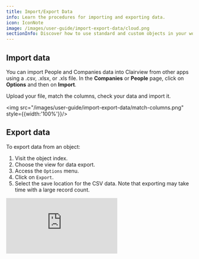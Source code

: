 ```yaml
---
title: Import/Export Data
info: Learn the procedures for importing and exporting data.
icon: IconNote
image: /images/user-guide/import-export-data/cloud.png
sectionInfo: Discover how to use standard and custom objects in your workspace.
---
```


## Import data

You can import People and Companies data into Clairview from other apps using a .csv, .xlsx, or .xls file. In the <b>Companies</b> or <b>People</b> page, click on <b>Options</b> and then on <b>Import</b>.

Upload your file, match the columns, check your data and import it.

<img src="/images/user-guide/import-export-data/match-columns.png" style={{width:'100%'}}/>

## Export data

To export data from an object:

1. Visit the object index.
2. Choose the view for data export.
3. Access the `Options` menu.
4. Click on `Export`.
5. Select the save location for the CSV data. Note that exporting may take time with a large record count.

<div style={{padding:'71.24% 0 0 0', position:'relative', margin: '32px 0px 0px'}}>
  <iframe 
    src="https://player.vimeo.com/video/926226303?autoplay=1&loop=1&autopause=0&background=1&amp;app_id=58479" 
    frameBorder="0" 
    allow="autoplay; fullscreen; picture-in-picture; clipboard-write" 
    style={{
      position:'absolute',
      top:0,
      left:0,
      width:'100%',
      height:'100%',
      borderRadius: '16px', 
      border:'2px solid black'
    }}
    title="Export data"
  ></iframe>
</div>
<script src="https://player.vimeo.com/api/player.js"></script>

<ArticleEditContent></ArticleEditContent>